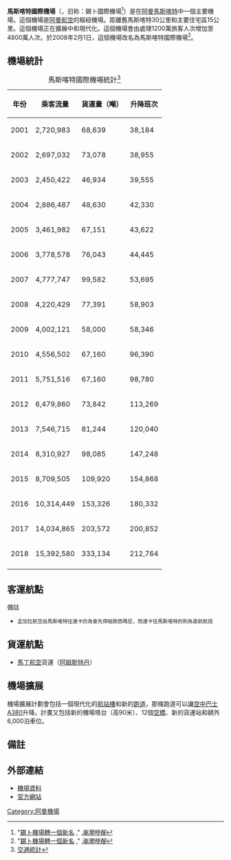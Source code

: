 {{Infobox airport
| name          = 馬斯喀特國際機場<br />{{lang|ar|مطار مسقط الدولي|}}<br />{{lang|en|Muscat International Airport}}
| image         = Amouage-Aéroport international de Mascate 2013 (3).jpg
| type          = 軍用、民航
| operator      = 阿曼機場管理公司
| opened        = 
| city-served   = {{OMA}}[[馬斯喀特|馬斯喀特]]
| distance_to_city = 30公里
| elevation-f   = 48
| coordinates   = {{coord|23|35|36|N|58|17|4|E|type:airport}}
| pushpin_map   = Oman
| pushpin_label = MCT
| pushpin_label_position = right
| IATA          = MCT
| ICAO          = OOMS
| r1-number     = 2/20
| r1-length-f   = 2,461
| r1-length-m   = 750
| r1-surface    = [[泥土|泥土]]
| r2-number     = 8/26
| r2-length-f   = 11,775
| r2-length-m   = 3,589
| r2-surface    = [[柏油|柏油]]
| website       = [https://www.omanairports.com/ omanairports.com]
| stat-year     = 2008年
| stat_passenger = 4,002,121人次
| stat_cargo    = 58,000[[公頓|公噸]]
| stat_flight   = 58,346
}}
'''馬斯喀特國際機場'''（{{lang-ar|مطار مسقط الدولي|}}，旧称：錫卜國際機場<ref name="SeebRename">"[http://www.khaleejtimes.ae/DisplayArticlebiz.asp?xfile=data/business/2008/February/business_February53.xml&section=business&col= 錫卜機場轉一個新名] {{webarchive|url=https://web.archive.org/web/20111003040826/http://www.khaleejtimes.ae/DisplayArticlebiz.asp?xfile=data%2Fbusiness%2F2008%2FFebruary%2Fbusiness_February53.xml&section=business&col= |date=2011-10-03 }}," ''[[海灣時報|海灣時報]]''</ref>）是在[[阿曼|阿曼]][[馬斯喀特|馬斯喀特]]中一個主要機場。這個機場是[[阿曼航空|阿曼航空]]的樞紐機場。距離舊馬斯喀特30公里和主要住宅區15公里。這個機場正在擴展中和現代化。這個機場會由處理1200萬旅客人次增加至4800萬人次。於2008年2月1日，這個機場改名為馬斯喀特國際機場<ref name="SeebRename">"[http://www.khaleejtimes.ae/DisplayArticlebiz.asp?xfile=data/business/2008/February/business_February53.xml&section=business&col= 錫卜機場轉一個新名] {{webarchive|url=https://web.archive.org/web/20111003040826/http://www.khaleejtimes.ae/DisplayArticlebiz.asp?xfile=data%2Fbusiness%2F2008%2FFebruary%2Fbusiness_February53.xml&section=business&col= |date=2011-10-03 }}," ''[[海灣時報|海灣時報]]''</ref>。

== 機場統計 ==
{| class="wikitable"
|+ 馬斯喀特國際機場統計<ref>[http://www.omanairports.com/seeb_trafficstatistics.asp 交通統計]</ref>
! 年份 !! 乘客流量 !! 貨運量（噸）!! 升降班次
|-
! 2001
| 2,720,983 || 68,639|| 38,184
|-
! 2002
| 2,697,032|| 73,078|| 38,955
|-
! 2003
| 2,450,422|| 46,934|| 39,555
|-
! 2004
| 2,886,487|| 48,630|| 42,330
|-
! 2005
| 3,461,982|| 67,151|| 43,622
|-
! 2006
| 3,778,578 || 76,043|| 44,445
|-
! 2007
| 4,777,747|| 99,582|| 53,695
|-
! 2008
| 4,220,429|| 77,391|| 58,903
|-
! 2009
| 4,002,121|| 58,000|| 58,346 
|-
! 2010
| 4,556,502|| 67,160|| 96,390 
|-
! 2011
| 5,751,516|| 67,160|| 98,780 
|-
! 2012
| 6,479,860|| 73,842|| 113,269 
|-
! 2013
| 7,546,715|| 81,244|| 120,040 
|-
! 2014
| 8,310,927|| 98,085|| 147,248 
|-
! 2015
| 8,709,505|| 109,920|| 154,868 
|-
! 2016
| 10,314,449|| 153,326|| 180,332
|-
! 2017
| 14,034,865|| 203,572|| 200,852
|-
! 2018
| 15,392,580|| 333,134|| 212,764
|-
|}

== 客運航點 ==
{{Airport-dest-list
|[[阿曼航空|阿曼航空]]|[[阿布扎比国际机场|阿布扎比]]、[[阿勒娅王后国际机场|安曼]]、[[巴林国际机场|巴林]]、[[班加罗尔国际机场|班加羅爾]]、[[素万那普机场|曼谷-素万那普]]、[[班加羅爾机场|班加羅爾]]、[[开罗国际机场|開羅]]、[[穆罕默德五世國際機場|卡薩布蘭卡]]、[[金奈国际机场|钦奈]]、[[沙赫阿马纳国际机场|吉大港]]、[[班达拉奈克国际机场|可倫坡]] 、[[法赫德国王国际机场|达曼]]、[[达累斯萨拉姆|达累斯萨拉姆]]、[[英迪拉·甘地国际机场|德里]] 、[[沙阿贾拉勒国际机场|达卡]]、[[哈马德国际机场|多哈]]、[[迪拜国际机场|迪拜－国际]] 、[[法兰克福机场|法兰克福]]、[[果阿邦國際機場|果阿邦]]、[[廣州白雲國際機場|廣州]]、[[拉吉夫·甘地国际机场|海得拉巴]] 、[[伊斯兰堡贝娜齐尔·布托国际机场|伊斯兰堡]]、[[伊斯坦堡国际机场|伊斯坦堡]]、[[齋浦爾國際機場|齋浦爾]]、[[苏加诺-哈达国际机场|雅加达]]、[[阿卜杜勒-阿齐兹国王国际机场|吉達]]、[[真纳国际机场|卡拉奇]]、[[特里布万国际机场|加德满都]]、[[海塞卜机场|海塞卜]]、[[柯枝国际机场|柯枝]]、[[科泽科德国际机场|科泽科德]]、[[吉隆坡国际机场|吉隆坡]]、[[科威特国际机场|科威特]]、[[拉合尔阿拉马·伊克巴勒国际机场|拉合尔]]、[[倫敦希斯羅機場|倫敦-希斯羅]]、{{tsl|en| Chaudhary Charan Singh International Airport||勒克瑙}}、[[尼诺伊·阿基诺国际机场|马尼拉]]、[[穆罕默德·本·阿卜杜勒-阿齐兹亲王国际机场|麦地那]]、[[曼徹斯特機場|曼徹斯特]]、[[米兰-马尔彭萨机场|米兰]]、[[莫斯科多莫傑多沃機場|多莫傑多沃]]、[[贾特拉帕蒂·希瓦吉国际机场|孟買]]、[[慕尼黑机场|慕尼黑]]、[[巴黎夏尔·戴高乐机场|巴黎-戴高乐]]、[[哈立德国王国际机场|利雅德]] 、[[塞拉莱机场|塞拉萊]]、{{tsl|en| Sohar Airport||苏哈尔}}、[[伊玛目霍梅尼国际机场|德黑兰-伊玛目霍梅尼]]、[[特里凡得琅国际机场|特里凡得琅]] 、{{tsl|en| Zanzibar International Airport||桑给巴尔}}、[[苏黎世机场|苏黎世]]<br>'''季節性'''：[[阿拉伯堡機場|亞歷山大港-阿拉伯堡]]
|{{link-en|薩拉米航空|SalamAir}}|[[阿布扎比国际机场|阿布扎比]]、[[阿拉伯堡機場|亞歷山大港-阿拉伯堡]]、[[巴林国际机场|巴林]]、[[沙赫阿马纳国际机场|吉大港]]、[[哈马德国际机场|多哈]]、[[沙阿贾拉勒国际机场|達卡]]、[[杜拜國際機場|杜拜-國際]]、[[伊斯坦堡國際機場|伊斯坦堡]]、[[阿卜杜勒-阿齐兹国王国际机场|吉達]]、[[真納國際機場|卡拉奇]]、[[穆罕默德·本·阿卜杜勒-阿齐兹亲王国际机场|麦地那]]、[[布吉國際機場|布吉]]、[[哈立德国王国际机场|利雅得]]、[[塞拉萊機場|塞拉萊]]、[[伊玛目霍梅尼国际机场|德黑兰]]
|[[韃靼之翼航空|韃靼之翼航空]]|[[大马士革国际机场|大马士革]]
|[[阿聯酋航空|阿聯酋航空]]|[[迪拜国际机场|迪拜－国际]]
|[[阿提哈德航空|阿提哈德航空]]|[[阿布扎比国际机场|阿布扎比]]
|[[迪拜航空|迪拜航空]]|[[迪拜国际机场|迪拜－国际]]
|[[阿拉伯航空|阿拉伯航空]]| [[沙迦国际机场|沙迦]]
|[[海灣航空|海灣航空]]|[[巴林国际机场|巴林]]
|[[卡塔爾航空|卡塔爾航空]]|[[哈马德国际机场|多哈]]
|[[科威特航空|科威特航空]]|[[阿布扎比国际机场|阿布扎比]]、[[科威特国际机场|科威特]]
|[[沙特阿拉伯航空|沙特阿拉伯航空]]|[[阿卜杜勒-阿齐兹国王国际机场|吉達]]、[[穆罕默德·本·阿卜杜勒-阿齐兹亲王国际机场|麦地那]]、[[哈立德国王国际机场|利雅得]]
|[[伊朗阿塞曼航空|伊朗阿斯曼航空]]| {{tsl|en| Shiraz Shahid Dastghaib International Airport||設拉子}}
|{{tsl|en|Kish Air|基什航空}}|{{tsl|en| Kish International Airport||基什岛}} 、{{tsl|en| Shiraz Shahid Dastghaib International Airport||设拉子}}
|{{nowrap|[[巴基斯坦國際航空|巴基斯坦國際航空]]}}|[[瓜達爾國際機場|瓜達爾]]、[[伊斯蘭堡貝娜齊爾·布托國際機場|伊斯蘭堡]]、[[真纳国际机场|卡拉奇]]、[[拉合尔阿拉马·伊克巴勒国际机场|拉合爾]]、[[锡亚尔科特国际机场|錫亞爾科特]]、[[土爾巴特國際機場|土爾巴特]]
|[[藍色航空|藍色航空]]| [[真纳国际机场|卡拉奇]]、[[拉合尔阿拉马·伊克巴勒国际机场|拉合爾]]
|[[印度航空|印度航空]]|[[萨达尔·瓦拉巴伊·帕特尔国际机场|艾哈迈达巴德]]、[[班加罗尔国际机场|班加羅爾]]、[[金奈国际机场|钦奈]]、[[英迪拉·甘地国际机场|德里]]、[[果阿邦國際機場|果阿邦]]、[[拉吉夫·甘地国际机场|海德拉巴]] 、[[贾特拉帕蒂·希瓦吉国际机场|孟买]]
|[[印度航空快運|印度航空快運]]|[[坎努爾國際機場|坎努爾]]、[[柯枝国际机场|科欽]]、[[科泽科德国际机场|科泽科德]]、[[门格洛尔国际机场|门格洛尔]]、[[特里凡得琅国际机场|特里凡得琅]]
|[[靛藍航空|靛藍航空]]| [[萨达尔·瓦拉巴伊·帕特尔国际机场|艾哈迈达巴德]]、[[科澤科德國際機場|卡里普爾]]、[[贾特拉帕蒂·希瓦吉国际机场|孟買]]
|[[香料航空|香料航空]]|[[萨达尔·瓦拉巴伊·帕特尔国际机场|艾哈迈达巴德]]
|[[捷行航空|捷行航空]]| [[坎努爾國際機場|坎努爾]]、[[贾特拉帕蒂·希瓦吉国际机场|孟買]]
|[[斯里蘭卡航空|斯里蘭卡航空]]|[[班达拉奈克国际机场|可倫坡]]
|[[孟加拉航空|孟加拉航空]]|[[沙赫阿马纳国际机场|吉大港]]、[[沙阿贾拉勒国际机场|達卡]]、[[歐西瑪尼國際機場|歐西瑪尼]]{{ref|1|1}}
|[[麗晶航空|麗晶航空]]|[[沙赫阿马纳国际机场|吉大港]]、[[沙阿贾拉勒国际机场|达卡]]
|[[孟加拉優速航空|孟加拉優速航空]]|[[沙赫阿马纳国际机场|吉大港]]、[[沙阿贾拉勒国际机场|達卡]]
|[[英國航空|英國航空]]|'''季節性'''：[[倫敦希斯羅機場|倫敦-希斯路]]
|[[荷蘭皇家航空|荷蘭皇家航空]]|[[阿姆斯特丹史基浦机场|阿姆斯特丹]]、[[科威特国际机场|科威特]] 
|[[瑞士國際航空|瑞士國際航空]]|[[迪拜国际机场|迪拜-国际]]、[[苏黎世机场|蘇黎世]]
|[[土耳其航空|土耳其航空]]|[[伊斯坦堡国际机场|伊斯坦堡]]
|[[埃及航空|埃及航空]]|[[开罗国际机场|開羅]]
|[[埃塞俄比亚航空|埃塞俄比亚航空]]|[[亚的斯亚贝巴博莱国际机场|亚的斯亚贝巴]]
}}

;備註
* <small>{{note|1|1}} 孟加拉航空由馬斯喀特往達卡的為會先停經歐西瑪尼，而達卡往馬斯喀特的則為直航航班</small>

== 貨運航點 ==
* [[馬丁航空|馬丁航空]]貨運（[[阿姆斯特丹|阿姆斯特丹]]）

== 機場擴展 ==
機場擴展計劃會包括一個現代化的[[航站樓|航站樓]]和新的[[跑道|跑道]]，那條跑道可以讓[[空中巴士A380|空中巴士A380]]升降。計畫又包括新的機場塔台（高90米）、12個[[空橋|空橋]]、新的貨運站和額外6,000泊車位。

== 備註 ==
<references/>

== 外部連結 ==
{{Commonscat|Muscat International Airport}}
* [http://worldaerodata.com/wad.cgi?id=MU33769&sch=OOMS 機場資料{{en}}]
* [http://www.omanairports.com/ 官方網站{{en}}]

[[Category:阿曼機場|Category:阿曼機場]]